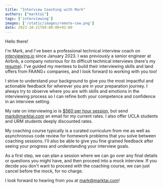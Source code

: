 ```yaml
---
title: "Interview Coaching with Mark"
authors: ["marktai"]
tags: ['interviewing']
images: ['/static/images/remote-cow.png']
date: 2023-10-21T09:00:00+02:00
---
```

Hello there!

I'm Mark, and I've been a professional technical interview coach on <a href='https://interviewing.io/' target="_blank">interviewing.io</a> since January 2023. I was previously a senior engineer at Airbnb, a company notorious for its difficult technical interviews (here's my <a href='https://www.marktai.com/resume' target="_blank">resume</a>). I've guided my mentees to build their interviewing skills and land offers from FAANG+ companies, and I look forward to working with you too!

I strive to understand your background to give you the most impactful and actionable feedback for wherever you are in your preparation journey. I always try to observe where you are with skills and emotions in the interviewing process so I can refine both your competence and confidence in an interview setting.

My rate on interviewing.io is <a href='https://www.marktai.com/s/7141' target="_blank">$560 per hour session</a>, but send <a href="mailto:mark@marktai.com" target="_top">mark@marktai.com</a> an email for my current rates. I also offer UCLA students and URM students deeply discounted rates.

My coaching course typically is a curated curriculum from me as well as asynchronous code review for homework problems that you solve between coaching sessions. I'll also be able to give you fine grained feedback after seeing your progress and understanding your interview goals. 

As a first step, we can plan a session where we can go over any final details or questions you might have, and then proceed into a mock interview. If you decide you don't want to proceed with the coaching course, we can just cancel before the mock, for no charge. 

I look forward to hearing from you at mark@marktai.com!
